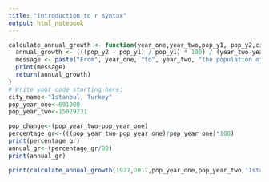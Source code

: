 ```yaml
---
title: "introduction to r syntax"
output: html_notebook
---
```

```r
calculate_annual_growth <- function(year_one,year_two,pop_y1, pop_y2,city) {
  annual_growth <- (((pop_y2 - pop_y1) / pop_y1) * 100) / (year_two-year_one)
  message <- paste("From", year_one, "to", year_two, "the population of", city, "grew by approximately", annual_growth, "% each year.")
  print(message)
  return(annual_growth)
}
# Write your code starting here:
city_name<-"Istanbul, Turkey"
pop_year_one<-691000
pop_year_two<-15029231

pop_change<-(pop_year_two-pop_year_one)
percentage_gr<-(((pop_year_two-pop_year_one)/pop_year_one)*100)
print(percentage_gr)
annual_gr<-(percentage_gr/90)
print(annual_gr)

print(calculate_annual_growth(1927,2017,pop_year_one,pop_year_two,'Istanbul'))
```
